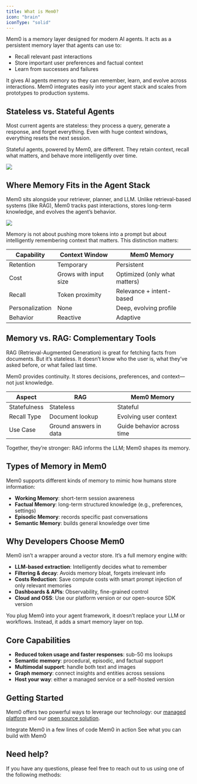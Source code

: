 ```yaml
---
title: What is Mem0?
icon: "brain"
iconType: "solid"
---
```


<Snippet file="security-compliance.mdx" />

Mem0 is a memory layer designed for modern AI agents. It acts as a persistent memory layer that agents can use to:

- Recall relevant past interactions
- Store important user preferences and factual context
- Learn from successes and failures

It gives AI agents memory so they can remember, learn, and evolve across interactions. Mem0 integrates easily into your agent stack and scales from prototypes to production systems.


## Stateless vs. Stateful Agents

Most current agents are stateless: they process a query, generate a response, and forget everything. Even with huge context windows, everything resets the next session.

Stateful agents, powered by Mem0, are different. They retain context, recall what matters, and behave more intelligently over time.

<Frame>
  <img src="../images/stateless-vs-stateful-agent.png" />
</Frame>


## Where Memory Fits in the Agent Stack

Mem0 sits alongside your retriever, planner, and LLM. Unlike retrieval-based systems (like RAG), Mem0 tracks past interactions, stores long-term knowledge, and evolves the agent’s behavior.

<Frame>
  <img src="../images/memory-agent-stack.png" />
</Frame>

Memory is not about pushing more tokens into a prompt but about intelligently remembering context that matters. This distinction matters:

| Capability       | Context Window        | Mem0 Memory                |
|------------------|------------------------|-----------------------------|
| Retention        | Temporary              | Persistent                  |
| Cost             | Grows with input size  | Optimized (only what matters) |
| Recall           | Token proximity        | Relevance + intent-based   |
| Personalization  | None                   | Deep, evolving profile     |
| Behavior         | Reactive               | Adaptive                   |


## Memory vs. RAG: Complementary Tools

RAG (Retrieval-Augmented Generation) is great for fetching facts from documents. But it’s stateless. It doesn’t know who the user is, what they’ve asked before, or what failed last time.

Mem0 provides continuity. It stores decisions, preferences, and context—not just knowledge.

| Aspect             | RAG                          | Mem0 Memory                   |
|--------------------|-------------------------------|-------------------------------|
| Statefulness       | Stateless                     | Stateful                      |
| Recall Type        | Document lookup               | Evolving user context         |
| Use Case           | Ground answers in data        | Guide behavior across time    |

Together, they’re stronger: RAG informs the LLM; Mem0 shapes its memory.


## Types of Memory in Mem0

Mem0 supports different kinds of memory to mimic how humans store information:

- **Working Memory**: short-term session awareness
- **Factual Memory**: long-term structured knowledge (e.g., preferences, settings)
- **Episodic Memory**: records specific past conversations
- **Semantic Memory**: builds general knowledge over time


## Why Developers Choose Mem0

Mem0 isn’t a wrapper around a vector store. It’s a full memory engine with:

- **LLM-based extraction**: Intelligently decides what to remember
- **Filtering & decay**: Avoids memory bloat, forgets irrelevant info
- **Costs Reduction**: Save compute costs with smart prompt injection of only relevant memories
- **Dashboards & APIs**: Observability, fine-grained control
- **Cloud and OSS**: Use our platform version or our open-source SDK version

You plug Mem0 into your agent framework, it doesn’t replace your LLM or workflows. Instead, it adds a smart memory layer on top.


## Core Capabilities

- **Reduced token usage and faster responses**: sub-50 ms lookups
- **Semantic memory**: procedural, episodic, and factual support
- **Multimodal support**: handle both text and images
- **Graph memory**: connect insights and entities across sessions
- **Host your way**: either a managed service or a self-hosted version


## Getting Started
Mem0 offers two powerful ways to leverage our technology: our [managed platform](/platform/overview) and our [open source solution](/open-source/overview).


<CardGroup cols={3}>
  <Card title="Quickstart" icon="rocket" href="/quickstart">
    Integrate Mem0 in a few lines of code
  </Card>
  <Card title="Playground" icon="play" href="https://app.mem0.ai/playground">
    Mem0 in action
  </Card>
  <Card title="Examples" icon="lightbulb" href="/examples">
  See what you can build with Mem0
  </Card>
</CardGroup>

## Need help?
If you have any questions, please feel free to reach out to us using one of the following methods:

<Snippet file="get-help.mdx"/>
